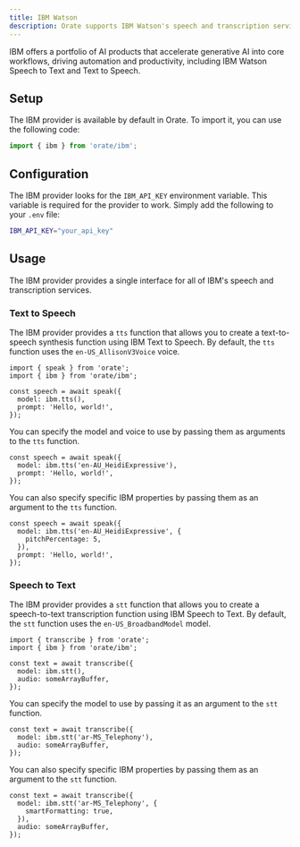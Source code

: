 ```yaml
---
title: IBM Watson
description: Orate supports IBM Watson's speech and transcription services.
---
```



IBM offers a portfolio of AI products that accelerate generative AI into core workflows, driving automation and productivity, including IBM Watson Speech to Text and Text to Speech.

## Setup

The IBM provider is available by default in Orate. To import it, you can use the following code:

```ts
import { ibm } from 'orate/ibm';
```

## Configuration

The IBM provider looks for the `IBM_API_KEY` environment variable. This variable is required for the provider to work. Simply add the following to your `.env` file:

```bash
IBM_API_KEY="your_api_key"
```

## Usage

The IBM provider provides a single interface for all of IBM's speech and transcription services.

### Text to Speech

The IBM provider provides a `tts` function that allows you to create a text-to-speech synthesis function using IBM Text to Speech. By default, the `tts` function uses the `en-US_AllisonV3Voice` voice.

```tsx
import { speak } from 'orate';
import { ibm } from 'orate/ibm';

const speech = await speak({
  model: ibm.tts(),
  prompt: 'Hello, world!',
});
```

You can specify the model and voice to use by passing them as arguments to the `tts` function.

```tsx
const speech = await speak({
  model: ibm.tts('en-AU_HeidiExpressive'),
  prompt: 'Hello, world!',
});
```

You can also specify specific IBM properties by passing them as an argument to the `tts` function.

```tsx
const speech = await speak({
  model: ibm.tts('en-AU_HeidiExpressive', {
    pitchPercentage: 5,
  }),
  prompt: 'Hello, world!',
});
```

### Speech to Text

The IBM provider provides a `stt` function that allows you to create a speech-to-text transcription function using IBM Speech to Text. By default, the `stt` function uses the `en-US_BroadbandModel` model.

```tsx
import { transcribe } from 'orate';
import { ibm } from 'orate/ibm';

const text = await transcribe({
  model: ibm.stt(),
  audio: someArrayBuffer,
});
```

You can specify the model to use by passing it as an argument to the `stt` function.

```tsx
const text = await transcribe({
  model: ibm.stt('ar-MS_Telephony'),
  audio: someArrayBuffer,
});
```

You can also specify specific IBM properties by passing them as an argument to the `stt` function.

```tsx
const text = await transcribe({
  model: ibm.stt('ar-MS_Telephony', {
    smartFormatting: true,
  }),
  audio: someArrayBuffer,
});
```
